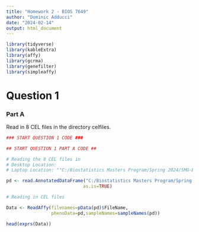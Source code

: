 ```yaml
---
title: "Homework 2 - BIOS 7649"
author: "Dominic Adducci"
date: "2024-02-14"
output: html_document
---
```


```r

library(tidyverse)
library(kableExtra)
library(affy)
library(gcrma)
library(genefilter)
library(simpleaffy)

```

# Question 1

### Part A
Read in 8 CEL files in the directory celfiles.

```r

### START QUESTION 1 CODE ###

## START QUESTION 1 PART A CODE ##

# Reading the 8 CEL files in
# Desktop Location: 
# Laptop Location: ""C:/Biostatistics Masters Program/Spring 2024/SMG-BIOS7659/Homework 2/targets.txt""

pd <- read.AnnotatedDataFrame("C:/Biostatistics Masters Program/Spring 2024/SMG-BIOS7659/Homework 2/targets.txt", header=TRUE, row.names=1,
                             as.is=TRUE)

# Reading in CEL files 

Data <- ReadAffy(filenames=pData(pd)$FileName, 
                 phenoData=pd,sampleNames=sampleNames(pd))

```

```r

head(exprs(Data))

```






